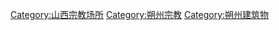 [[Category:山西宗教场所|Category:山西宗教场所]]
[[Category:朔州宗教|Category:朔州宗教]]
[[Category:朔州建筑物|Category:朔州建筑物]]